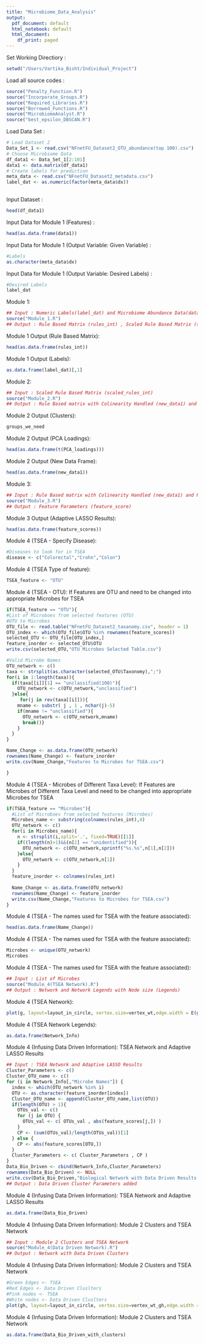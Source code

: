 ```yaml
---
title: "Microbiome_Data_Analysis"
output:
  pdf_document: default
  html_notebook: default
  html_document:
    df_print: paged
---
```


Set Working Directiory :
```r
setwd("/Users/Vartika_Bisht/Individual_Project")
```

Load all source codes :
```r
source("Penalty_Function.R")
source("Incorporate_Groups.R")
source("Required_Libraries.R")
source("Borrowed_Functions.R")
source("MicrobiomeAnalyst.R")
source("best_epsilon_DBSCAN.R")
```

Load Data Set :
```r
# Load Dataset 2
Data_Set_1 <- read.csv("NFnetFU_Dataset2_OTU_abundance(top 100).csv")
# Choose Microbiome Data
df_data1 <- Data_Set_1[2:101]
data1 <- data.matrix(df_data1)
# Create labels for prediction
meta_data <- read.csv("NFnetFU_Dataset2_metadata.csv")
label_dat <- as.numeric(factor(meta_data$dx))
  
```

Input Dataset :
```r
head(df_data1)
```

Input Data for Module 1 (Features) :
```r
head(as.data.frame(data1))
```

Input Data for Module 1 (Output Variable: Given Variable) :
```r
#Labels
as.character(meta_data$dx)
```

Input Data for Module 1 (Output Variable: Desired Labels) :
```r
#Desired Labels
label_dat
```

Module 1:
```r
## Input : Numeric Labels(label_dat) and Microbiome Abundance Data(data1)
source("Module_1.R")
## Output : Rule Based Matrix (rules_int) , Scaled Rule Based Matrix (scaled_rules_int) and Labels (label_dat)
```

Module 1 Output (Rule Based Matrix):
```r
head(as.data.frame(rules_int))
```

Module 1 Output (Labels):
```r
as.data.frame(label_dat)[,1]
```

Module 2:
```r
## Input : Scaled Rule Based Matrix (scaled_rules_int)
source("Module_2.R")
## Output : Rule Based matrix with Colinearity Handled (new_data1) and PCA Loadings used to combine groups (PCA_loadings) 
```

Module 2 Output (Clusters):
```r
groups_we_need
```

Module 2 Output (PCA Loadings):
```r
head(as.data.frame(t(PCA_loadings)))
```

Module 2 Output (New Data Frame):
```r
head(as.data.frame(new_data1))
```

Module 3:
```r
## Input : Rule Based matrix with Colinearity Handled (new_data1) and PCA Loadings used to combine groups (PCA_loadings) 
source("Module_3.R")
## Output : Feature Parameters (feature_score)
```

Module 3 Output (Adaptive LASSO Results):
```r
head(as.data.frame(feature_scores))
```

Module 4 (TSEA - Specify Disease):
```r
#Diseases to look for in TSEA
disease <- c("Colorectal","Crohn","Colon")
```

Module 4 (TSEA Type of feature):
```r
TSEA_feature <- "OTU"
```


Module 4 (TSEA - OTU):
If Features are OTU and need to be changed into appropriate Microbes for TSEA
```r
if(TSEA_feature == "OTU"){
#List of Microboes from selected features (OTU)
#OTU to Microbes
OTU_file <- read.table("NFnetFU_Dataset2_taxanomy.csv", header = 1)
OTU_index <- which(OTU_file$OTU %in% rownames(feature_scores))
selected_OTU <- OTU_file[OTU_index,]
feature_inorder <- selected_OTU$OTU
write.csv(selected_OTU,"OTU Microbes Selected Table.csv")

#Valid Microbe Names
OTU_network <- c()
taxa <- strsplit(as.character(selected_OTU$Taxonomy),";")
for(i in 1:length(taxa)){
  if(taxa[[i]][1] == "unclassified(100)"){
    OTU_network <- c(OTU_network,"unclassified")
  }else{
     for(j in rev(taxa[[i]])){
    mname <- substr( j , 1 , nchar(j)-5)
    if(mname != "unclassified"){
      OTU_network <- c(OTU_network,mname)
      break()}
    }
  }
}

Name_Change <- as.data.frame(OTU_network)
rownames(Name_Change) <- feature_inorder
write.csv(Name_Change,"Features to Microbes for TSEA.csv")

}

```

Module 4 (TSEA - Microbes of Different Taxa Level):
If Features are Microbes of Different Taxa Level and need to be changed into appropriate Microbes for TSEA
```r
if(TSEA_feature == "Microbes"){
  #List of Microboes from selected features (Microbes)
  Microbes_name <- substring(colnames(rules_int),4)
  OTU_network <- c()
  for(i in Microbes_name){
    n <- strsplit(i,split='.', fixed=TRUE)[[1]]
    if((length(n)>1)&&(n[2] == "unidentified")){
      OTU_network <- c(OTU_network,sprintf("%s.%s",n[1],n[2]))
    }else{
      OTU_network <- c(OTU_network,n[1]) 
    }
  }
  feature_inorder <- colnames(rules_int)
  
  Name_Change <- as.data.frame(OTU_network)
  rownames(Name_Change) <- feature_inorder
  write.csv(Name_Change,"Features to Microbes for TSEA.csv")
}
```

Module 4 (TSEA - The names used for TSEA with the feature associated):
```r
head(as.data.frame(Name_Change))
```

Module 4 (TSEA - The names used for TSEA with the feature associated):
```r
Microbes <- unique(OTU_network)
Microbes
```

Module 4 (TSEA - The names used for TSEA with the feature associated):
```r
## Input : List of Microbes
source("Module_4(TSEA Network).R")
## Output : Network and Network Legends with Node size (Legends)
```

Module 4 (TSEA Network):
```r
plot(g, layout=layout_in_circle, vertex.size=vertex_wt,edge.width = E(g)$weight)
```

Module 4 (TSEA Network Legends):
```r
as.data.frame(Network_Info)
```

Module 4 (Infusing Data Driven Information):
TSEA Network and Adaptive LASSO Results
```r
## Input : TSEA Network and Adaptive LASSO Results
Cluster_Parameters <- c()
Cluster_OTU_name <- c()
for (i in Network_Info[,"Microbe Names"]) {
  index <- which(OTU_network %in% i)
  OTU <- as.character(feature_inorder[index])
  Cluster_OTU_name <- append(Cluster_OTU_name,list(OTU))
  if(length(OTU) > 1){
    OTUs_val <- c()
    for (j in OTU) {
      OTUs_val <- c( OTUs_val , abs(feature_scores[j,]) )
    }
    CP <- (sum(OTUs_val)/length(OTUs_val))[1]
  } else {
    CP <- abs(feature_scores[OTU,])
  }
  Cluster_Parameters <- c( Cluster_Parameters , CP )
}
Data_Bio_Driven <- cbind(Network_Info,Cluster_Parameters)
rownames(Data_Bio_Driven) <- NULL
write.csv(Data_Bio_Driven,"Biological Network with Data Driven Results fused.csv")
## Output : Data Driven Cluster Parameters added

```

Module 4 (Infusing Data Driven Information):
TSEA Network and Adaptive LASSO Results
```r
as.data.frame(Data_Bio_Driven)
```

Module 4 (Infusing Data Driven Information):
Module 2 Clusters and TSEA Network
```r
## Input : Module 2 Clusters and TSEA Network
source("Module_4(Data Driven Network).R")
## Output : Network with Data Driven Clusters
```

Module 4 (Infusing Data Driven Information):
Module 2 Clusters and TSEA Network
```r
#Green Edges <- TSEA
#Red Edges <- Data Driven Cluslters
#Pink nodes <- TSEA
#White nodes <- Data Driven Cluslters
plot(gh, layout=layout_in_circle, vertex.size=vertex_wt_gh,edge.width = E(gh)$weight,edge.color=col_edges)
```

Module 4 (Infusing Data Driven Information):
Module 2 Clusters and TSEA Network
```r
as.data.frame(Data_Bio_Driven_with_clusters)
```
